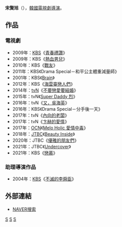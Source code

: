 {{藝人
| 姓名     = 宋賢旭 
| 類型     = 導演
| 圖片     = 
| 圖片尺寸 = 
| 圖片簡介 = 
| 原名     = 
| 外文名   = 송현욱
| 外文     = ko
| 羅馬拼音 = Song Hyun Wook
| 英文名   = 
| 綽號     = 
| 其他藝名 = 
| 國籍     = {{ROK}}
| 民族     = 
| 籍貫     = 
| 出生日期 = 
| 出生地點 = 
| 職業     = [[導演|導演]]
| 語言     = [[韓語|韓語]]
| 教育程度 = 
| 出身地   = 
| 出道作   = 
| 出道日期 = 2006年
| 代表作   = 
| 活躍年代 = 
| 經紀公司 = [[韓國放送公社|KBS]]
}}

'''宋賢旭'''（{{lang-ko|'''송현욱'''}}），[[韓國|韓國]][[電視劇|電視劇]][[導演|導演]]。
== 作品 ==
=== 電視劇 ===
*2009年：[[韓國放送公社|KBS]]《[[青春禮讚|青春禮讚]]》
*2009年：KBS《[[熱血男兒|熱血男兒]]》
*2010年：KBS《[[戰友_(2010年電視劇)|戰友]]》
*2011年：KBS《Drama Special－和平公主體重減量師》
*2001年：KBS《[[Brain|Brain]]》
*2012年：KBS《[[海雲臺戀人們|海雲臺戀人們]]》
*2014年：[[tvN|tvN]]《[[不要戀愛要結婚|不要戀愛要結婚]]》
*2015年：tvN《[[Super_Daddy_烈|Super Daddy 烈]]》
*2016年：tvN《[[又，吳海英|又，吳海英]]》
*2016年：KBS《Drama Special－分手後一天》
*2017年：tvN《[[內向的老闆|內向的老闆]]》
*2017年：tvN《[[卞赫的愛情|卞赫的愛情]]》
*2017年：[[OCN|OCN]]《[[Melo_Holic_愛情中毒|Melo Holic 愛情中毒]]》
*2018年：[[JTBC|JTBC]]《[[Beauty_Inside_(電視劇)|Beauty Inside]]》
*2020年：JTBC《[[優雅的朋友們|優雅的朋友們]]》
*2021年：JTBC《[[Undercover_(2021年電視劇)|Undercover]]》
*2021年：KBS《[[戀慕_(電視劇)|戀慕]]》

=== 助理導演作品 ===
*2004年：[[韓國放送公社|KBS]]《[[不滅的李舜臣|不滅的李舜臣]]》

== 外部連結 ==
*[http://people.search.naver.com/search.naver?where=nexearch&query=%EC%86%A1%ED%98%84%EC%9A%B1&sm=tab_etc&ie=utf8&key=PeopleService&os=178198 NAVER搜索]{{Wayback|url=http://people.search.naver.com/search.naver?where=nexearch&query=%EC%86%A1%ED%98%84%EC%9A%B1&sm=tab_etc&ie=utf8&key=PeopleService&os=178198 |date=20160304125355 }}{{ko}}

[[Category:韓國導演|S]]
[[Category:韓國電視劇導演|S]]
[[Category:宋姓|S]]